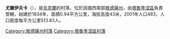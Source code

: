 {{coord|46|21|25|N|29|17|39|E|scale:30000|display=title}}

'''尤爾伊夫卡'''（{{lang-uk|Юр'ївка}}），是[[烏克蘭|烏克蘭]]的村落，位於該國西南部[[敖德薩州|敖德薩州]]，由[[塔魯季涅區|塔魯季涅區]]負責管轄，始建於1834年，面積0.94平方公里，海拔高度43米，2001年人口483，人口密度每平方公里513.83人。

{{DEFAULTSORT:Юр'ївка}}
[[Category:敖德薩州村落|Category:敖德薩州村落]]
[[Category:塔魯季涅區村落|Category:塔魯季涅區村落]]


{{Odessa-geo-stub}}